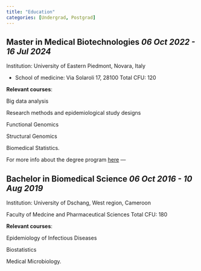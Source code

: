 ```yaml
---
title: "Education"
categories: [Undergrad, Postgrad]
---
```


## **Master in Medical Biotechnologies** *06 Oct 2022 - 16 Jul 2024*

Institution: University of Eastern Piedmont, Novara, Italy

-   School of medicine: Via Solaroli 17, 28100 Total CFU: 120

**Relevant courses**:

Big data analysis

Research methods and epidemiological study designs

Functional Genomics

Structural Genomics

Biomedical Statistics.

For more info about the degree program [here](https://www.uniupo.it/en/courses/masters-degrees/medical-biotechnologies-course-held-english){target="blank"} ---

## **Bachelor in Biomedical Science** *06 Oct 2016 - 10 Aug 2019*

Institution: University of Dschang, West region, Cameroon

Faculty of Medcine and Pharmaceutical Sciences Total CFU: 180

**Relevant courses**:

Epidemiology of Infectious Diseases

Biostatistics

Medical Microbiology.
